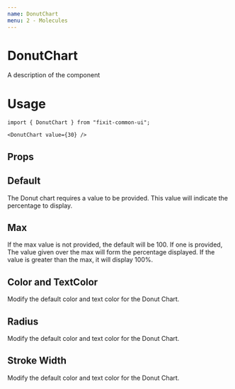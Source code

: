 ```yaml
---
name: DonutChart
menu: 2 - Molecules
---
```


# DonutChart
A description of the component

# Usage
```tsx
import { DonutChart } from "fixit-common-ui";

<DonutChart value={30} />
```

## Props
<Props of={DonutChart}></Props>

## Default
The Donut chart requires a value to be provided. This value will indicate the percentage
to display.
<Playground>
  <DoczContainer>
    <DonutChart value={25} />
    <DonutChart value={50} />
    <DonutChart value={75} />
    <DonutChart value={100} />
  </DoczContainer>
</Playground>

## Max
If the max value is not provided, the default will be 100. If one is provided,
The value given over the max will form the percentage displayed. If the value is greater
than the max, it will display 100%.
<Playground>
  <DoczContainer>
    <DonutChart value={250} max={1000} />
    <DonutChart value={250} />
  </DoczContainer>
</Playground>

## Color and TextColor
Modify the default color and text color for the Donut Chart.
<Playground>
  <DoczContainer>
    <DonutChart value={75} color="primary" textColor="white" />
    <DonutChart value={75} color="red" textColor="red" />
    <DonutChart value={75} color="green" />
  </DoczContainer>
</Playground>

## Radius
Modify the default color and text color for the Donut Chart.
<Playground>
  <DoczContainer>
    <DonutChart value={75} radius={40} />
    <DonutChart value={75} radius={50} />
    <DonutChart value={75} radius={60} />
    <DonutChart value={75} radius={70} />
    <DonutChart value={75} radius={80} />
  </DoczContainer>
</Playground>

## Stroke Width
Modify the default color and text color for the Donut Chart.
<Playground>
  <DoczContainer>
    <DonutChart value={75} strokeWidth={10} />
    <DonutChart value={75} strokeWidth={30} />
  </DoczContainer>
</Playground>
